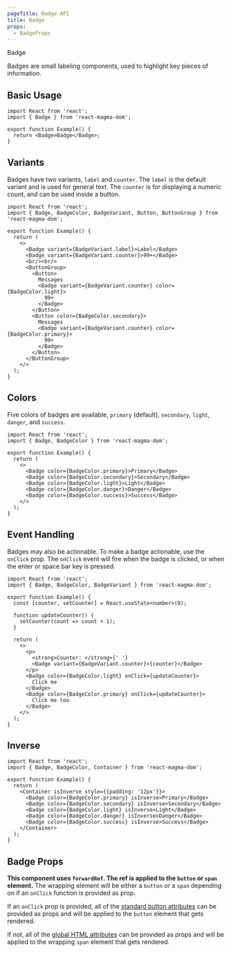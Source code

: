```yaml
---
pageTitle: Badge API
title: Badge
props:
  - BadgeProps
---
```


<DocsHeading to="/design/badges/" type="api">
  Badge
</DocsHeading>

Badges are small labeling components, used to highlight key pieces of information.

## Basic Usage

```tsx
import React from 'react';
import { Badge } from 'react-magma-dom';

export function Example() {
  return <Badge>Badge</Badge>;
}
```

## Variants

Badges have two variants, `label` and `counter`. The `label` is the default variant and is used for general text.
The `counter` is for displaying a numeric count, and can be used inside a button.

```tsx
import React from 'react';
import { Badge, BadgeColor, BadgeVariant, Button, ButtonGroup } from 'react-magma-dom';

export function Example() {
  return (
    <>
      <Badge variant={BadgeVariant.label}>Label</Badge>
      <Badge variant={BadgeVariant.counter}>99+</Badge>
      <br/><br/>
      <ButtonGroup>
        <Button>
          Messages
          <Badge variant={BadgeVariant.counter} color={BadgeColor.light}>
            99+
          </Badge>
        </Button>
        <Button color={BadgeColor.secondary}>
          Messages
          <Badge variant={BadgeVariant.counter} color={BadgeColor.primary}>
            99+
          </Badge>
        </Button>
      </ButtonGroup>
    </>
  );
}
```

## Colors

Five colors of badges are available, `primary` (default), `secondary`, `light`, `danger`, and `success`. 

```tsx
import React from 'react';
import { Badge, BadgeColor } from 'react-magma-dom';

export function Example() {
  return (
    <>
      <Badge color={BadgeColor.primary}>Primary</Badge>
      <Badge color={BadgeColor.secondary}>Secondary</Badge>
      <Badge color={BadgeColor.light}>Light</Badge>
      <Badge color={BadgeColor.danger}>Danger</Badge>
      <Badge color={BadgeColor.success}>Success</Badge>
    </>
  );
}
```

## Event Handling

Badges may also be actionable. To make a badge actionable, use the `onClick` prop.
The `onClick` event will fire when the badge is clicked, or when the enter or space bar key is pressed.

```tsx
import React from 'react';
import { Badge, BadgeColor, BadgeVariant } from 'react-magma-dom';

export function Example() {
  const [counter, setCounter] = React.useState<number>(0);

  function updateCounter() {
    setCounter(count => count + 1);
  }

  return (
    <>
      <p>
        <strong>Counter: </strong>{' '}
        <Badge variant={BadgeVariant.counter}>{counter}</Badge>
      </p>
      <Badge color={BadgeColor.light} onClick={updateCounter}>
        Click me
      </Badge>
      <Badge color={BadgeColor.primary} onClick={updateCounter}>
        Click me too
      </Badge>
    </>
  );
}
```

## Inverse
```tsx
import React from 'react';
import { Badge, BadgeColor, Container } from 'react-magma-dom';

export function Example() {
  return (
    <Container isInverse style={{padding: '12px'}}>
      <Badge color={BadgeColor.primary} isInverse>Primary</Badge>
      <Badge color={BadgeColor.secondary} isInverse>Secondary</Badge>
      <Badge color={BadgeColor.light} isInverse>Light</Badge>
      <Badge color={BadgeColor.danger} isInverse>Danger</Badge>
      <Badge color={BadgeColor.success} isInverse>Success</Badge>
    </Container>
  );
}
```

## Badge Props

**This component uses `forwardRef`. The ref is applied to the `button` or `span` element.** The wrapping element will be either a `button` or a `span` depending on if an `onClick` function is provided as prop.

If an `onClick` prop is provided, all of the [standard button attributes](https://developer.mozilla.org/en-US/docs/Web/HTML/Element/button) can be provided as props and will be applied to the `button` element that gets rendered.

If not, all of the [global HTML attributes](https://developer.mozilla.org/en-US/docs/Web/HTML/Global_attributes) can be provided as props and will be applied to the wrapping `span` element that gets rendered.

<BadgeProps />
